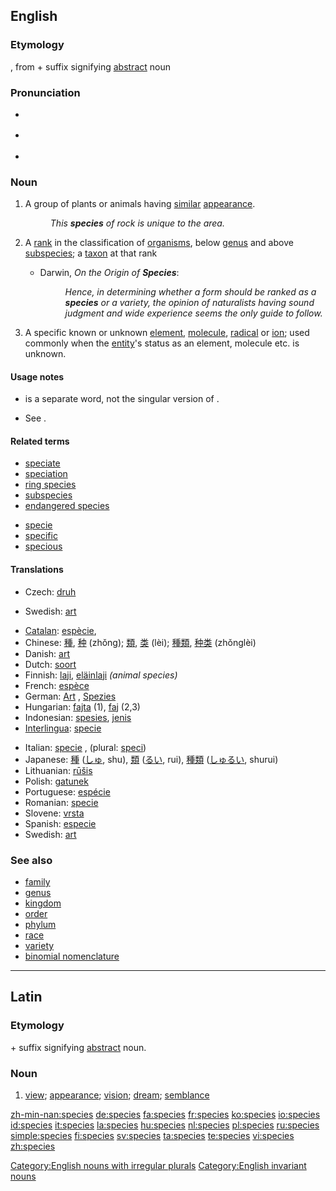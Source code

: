 {{wikipedia}}
==English==

===Etymology===
{{L.}} {{term|species|lang=la||view; appearance; vision; dream; semblance}}, from {{term|specere|lang=la||to see}} + {{term|-ies|lang=la}} suffix signifying [[abstract]] noun

===Pronunciation===
*{{a|RP}} {{IPA|/ˈspiːʃiːz/}}
*{{a|US}} {{IPA|/ˈspiːsiːz/ or /ˈspiːʃiːz/}}
*{{audio|en-us-species.ogg|Audio (US)}}

===Noun===
{{en-noun|species}}

# A group of plants or animals having [[similar]] [[appearance]].
#: ''This '''species''' of rock is unique to the area.''
# {{context|biology|taxonomy}} A [[rank]] in the classification of [[organism]]s, below [[genus]] and above [[subspecies]]; a [[taxon]] at that rank
#* Darwin, ''On the Origin of '''Species''''':
#*: ''Hence, in determining whether a form should be ranked as a '''species''' or a variety, the opinion of naturalists having sound judgment and wide experience seems the only guide to follow.''
# {{chemistry}} A specific known or unknown [[element]], [[molecule]], [[radical]] or [[ion]]; used commonly when the [[entity]]'s status as an element, molecule etc. is unknown.

====Usage notes====
* {{term|specie}} is a separate word, not the singular version of {{term|species}}.
* {{sense|biology, taxonomy, rank in the classification of organisms}} See {{term|species name}}. 

====Related terms====
*[[speciate]]
*[[speciation]]
*[[ring species]]
*[[subspecies]]
*[[endangered species]]

*[[specie]]
*[[specific]]
*[[specious]]

====Translations====
{{trans-top|rank in a taxonomic classification}}
*Czech: [[druh]] {{m}}
{{trans-mid}}
*Swedish: [[art]] {{c}}
{{trans-bottom}}

{{ttbc-top}}
*[[Catalan]]: [[espècie]], {{f}}
*Chinese: [[種]], [[种]] (zhǒng); [[類]], [[类]] (lèi); [[種類]], [[种类]] (zhǒnglèi)
*Danish: [[art]] {{c}}
*Dutch: [[soort]] {{f}}
*Finnish: [[laji]], [[eläinlaji]] ''(animal species)''
*French: [[espèce]] {{f}}
*German: [[Art]] {{f}}, [[Spezies]] {{f}}
*Hungarian: [[fajta]] (1), [[faj]] (2,3)
*Indonesian: [[spesies]], [[jenis]]
*[[Interlingua]]: [[specie]]
{{ttbc-mid}}
*Italian: [[specie]] {{f}}, (plural: [[speci]])
*Japanese: [[種]] ([[しゅ]], shu), [[類]] ([[るい]], rui), [[種類]] ([[しゅるい]], shurui)
*Lithuanian: [[rūšis]] {{f}}
*Polish: [[gatunek]] {{m}}
*Portuguese: [[espécie]] {{f}}
*Romanian: [[specie]] {{f}}
*Slovene: [[vrsta]] {{f}}
*Spanish: [[especie]] {{f}}
*Swedish: [[art]] {{c}}
{{ttbc-bottom}}

===See also===
*[[family]]
*[[genus]]
*[[kingdom]]
*[[order]]
*[[phylum]]
*[[race]]
*[[variety]]
*[[binomial nomenclature]]

[[Category:English nouns with irregular plurals]]
[[Category:English invariant nouns]]

----

==Latin==

===Etymology===
{{term|specere|lang=la||to see}} + {{term|-ies|lang=la}} suffix signifying [[abstract]] noun.

===Noun===
{{infl|la|noun|head=spĕcĭēs|gender=f|genitive|[[speciei|spĕciēī]]}}

# [[view]]; [[appearance]]; [[vision]]; [[dream]]; [[semblance]]

[[zh-min-nan:species]]
[[de:species]]
[[fa:species]]
[[fr:species]]
[[ko:species]]
[[io:species]]
[[id:species]]
[[it:species]]
[[la:species]]
[[hu:species]]
[[nl:species]]
[[pl:species]]
[[ru:species]]
[[simple:species]]
[[fi:species]]
[[sv:species]]
[[ta:species]]
[[te:species]]
[[vi:species]]
[[zh:species]]